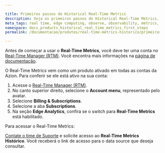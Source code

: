 ```yaml
---

title: Primeiros passos do Historical Real-Time Metrics
description: Veja os primeiros passos do Historical Real-Time Metrics.
meta_tags: real time, edge computing, observe, observability, metrics, data, events
namespace: docs_products_historical_real_time_metrics_first_steps
permalink: /documentacao/produtos/real-time-metrics-historico/primeiros-passos/

---
```


Antes de começar a usar o **Real-Time Metrics**, você deve ter uma conta no [Real-Time Manager (RTM)](https://manager.azion.com/). Você encontra mais informações na [página de documentação](/pt-br/documentacao/produtos/gestao-de-contas/criar-conta/).

O Real-Time Metrics vem como um produto ativado em todas as contas da Azion. Para conferir se ele está ativo na sua conta:

1. Acesse o [Real-Time Manager (RTM)](https://manager.azion.com/).
2. No canto superior direito, selecione o **Account menu**, representado pelo avatar.
3. Selecione **Billing & Subscriptions**.
4. Selecione a aba **Subscriptions**.
5. Na seção **Edge Analytics**, confira se o switch para **Real-Time Metrics** está habilitado.

Para acessar o Real-Time Metrics:

[Contate o time de Suporte](/pt-br/documentacao/servicos/suporte/#canais-de-atendimento) e solicite acesso ao **Real-Time Metrics Histórico**. Você receberá o link de acesso para o data source que deseja consultar.
